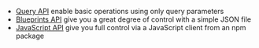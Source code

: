-   [Query API](../developers/20-query-api/01-index.md) enable basic operations using only query parameters
-   [Blueprints API](../blueprints/01-index.md) give you a great degree of control with a simple JSON file
-   [JavaScript API](../developers/22-javascript-api/01-index.md) give you full control via a JavaScript client from an npm package

